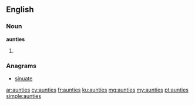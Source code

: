 ==English==

===Noun===
'''aunties'''

# {{plural of|auntie}}

===Anagrams===
* [[sinuate#English|sinuate]]

[[ar:aunties]]
[[cy:aunties]]
[[fr:aunties]]
[[ku:aunties]]
[[mg:aunties]]
[[my:aunties]]
[[pt:aunties]]
[[simple:aunties]]